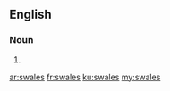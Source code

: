 ==English==

===Noun===
{{head|en|plural}}

# {{plural of|swale|lang=en}}

[[ar:swales]]
[[fr:swales]]
[[ku:swales]]
[[my:swales]]